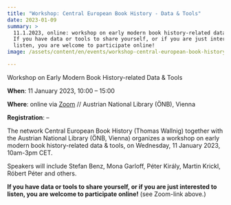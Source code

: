 ```yaml
---
title: "Workshop: Central European Book History - Data & Tools"
date: 2023-01-09
summary: >
  11.1.2023, online: workshop on early modern book history-related data & tools.
  If you have data or tools to share yourself, or if you are just interested to
  listen, you are welcome to participate online!
image: /assets/content/en/events/workshop-central-european-book-history-data-tools/image.png

---
```


Workshop on Early Modern Book History-related Data & Tools

**When**: 11 January 2023, 10:00 – 15:00

**Where**: online via [Zoom](https://univienna.zoom.us/j/67159129347?pwd=OHhsOUNVQzFjcHIvdVMvRkVsclREdz09#success) // Austrian National Library (ÖNB), Vienna

**Registration**: –

The network Central European Book History (Thomas Wallnig) together with the Austrian National Library (ÖNB, Vienna) organizes a workshop on early modern book history-related data & tools, on Wednesday, 11 January 2023, 10am-3pm CET.

Speakers will include Stefan Benz, Mona Garloff, Péter Király, Martin Krickl, Róbert Péter and others.

**If you have data or tools to share yourself, or if you are just interested to listen, you are welcome to participate online!** (see Zoom-link above.)
